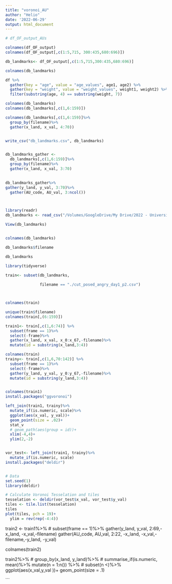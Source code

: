 ```yaml
---
title: "voronoi_AU"
author: "Helio"
date: '2022-06-29'
output: html_document
---
```



<!-- df_OF_output -->
```r

# df_OF_output_AUs

colnames(df_OF_output)
colnames(df_OF_output[,c(1:5,715, 300:435,680:696)])

db_landmarks<- df_OF_output[,c(1:5,715,300:435,680:696)]

colnames(db_landmarks)

df %>%
  gather(key = "age", value = "age_values", age1, age2) %>%
  gather(key = "weight", value = "weight_values", weight1, weight2) %>%
  filter(substring(age, 4) == substring(weight, 7))

colnames(db_landmarks)
colnames(db_landmarks[,c(1,6:159)])

colnames(db_landmarks[,c(1,6:159)]%>%
  group_by(filename)%>%
  gather(x_land, x_val, 4:70))


write_csv("db_landmarks.csv", db_landmarks)


db_landmarks_gather <- 
  db_landmarks[,c(1,6:159)]%>%
  group_by(filename)%>%
  gather(x_land, x_val, 3:70)
  

db_landmarks_gather%>%
gather(y_land, y_val, 3:70)%>% 
  gather(AU_code, AU_val, 3:ncol())  



library(readr)
db_landmarks <- read_csv("/Volumes/GoogleDrive/My Drive/2022 - University Of Birmingham/HaloStudy/Data/db_landmarks.csv")

View(db_landmarks)


colnames(db_landmarks)

db_landmarks$filename

db_landmarks

library(tidyverse)

train<- subset(db_landmarks,
               
               filename == "./cut_posed_angry_day1_p2.csv")



colnames(train)

unique(train$filename)
colnames(train[,(6:159)])

train1<- train[,c(1,6:74)] %>%
  subset(frame == 1)%>%
  select(-frame)%>%
  gather(x_land, x_val, x_0:x_67,-filename)%>%
  mutate(id = substring(x_land,3:4))

colnames(train)
trainy<- train[,c(1,6,70:142)] %>%
  subset(frame == 1)%>%
  select(-frame)%>%
  gather(y_land, y_val, y_0:y_67,-filename)%>%
  mutate(id = substring(y_land,3:4))


colnames(train1)
install.packages("ggvoronoi")

left_join(train1, trainy)%>%
  mutate_if(is.numeric, scale)%>%
  ggplot(aes(x_val, y_val))+
  geom_point(size = .02)+
  stat_v
  # geom_path(aes(group = id))+
  xlim(-4,4)+
  ylim(2,-2)


vor_test<- left_join(train1, trainy)%>%
  mutate_if(is.numeric, scale)
install.packages("deldir")


# Data
set.seed(1)
library(deldir)

# Calculate Voronoi Tesselation and tiles
tesselation <- deldir(vor_test$x_val, vor_test$y_val)
tiles <- tile.list(tesselation)
tiles
plot(tiles, pch = 19)+
  ylim = rev(rep(-4:4))
```


train2 <- train1%>%
  # subset(frame == 1)%>%
gather(y_land, y_val, 2:69,-x_land, -x_val,-filename)
  gather(AU_code, AU_val, 2:22, -x_land, -x_val,-filename,-y_land, -y_val)

colnames(train2)

train2%>%
  # group_by(x_land, y_land)%>%
  # summarise_if(is.numeric, mean)%>%
  mutate(n = 1:n()) %>%
  # subset(n <)%>%
  ggplot(aes(x_val,y_val ))+
  geom_point(size = .1)
  
```

